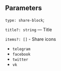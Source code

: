 

<Meta of={ShareStories} />
<StoryTemplate/>

## Parameters

`type: share-block`;

`title?: string` — Title

`items?: []` - Share icons

- `telegram`
- `facebook`
- `twitter`
- `vk`